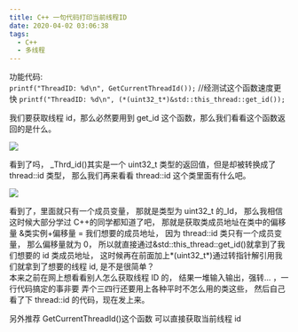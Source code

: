 ```yaml
---
title: C++ 一句代码打印当前线程ID
date: 2020-04-02 03:06:38
tags:
  - C++
  - 多线程
---
```


功能代码:  
`printf("ThreadID: %d\n", GetCurrentThreadId());` //经测试这个函数速度更快
`printf("ThreadID: %d\n", (*(uint32_t*)&std::this_thread::get_id());`

我们要获取线程 id，那么必然要用到 get_id 这个函数，那么我们看看这个函数返回的是什么。

![](https://img-blog.csdnimg.cn/20200402025028894.png)

看到了吗， \_Thrd_id()其实是一个 uint32_t 类型的返回值，但是却被转换成了 thread::id 类型，
那么我们再来看看 thread::id 这个类里面有什么吧。

![](https://img-blog.csdnimg.cn/20200402025412190.png?x-oss-process=image/watermark,type_ZmFuZ3poZW5naGVpdGk,shadow_10,text_aHR0cHM6Ly9ibG9nLmNzZG4ubmV0L3FxXzI4Mzk4MzAx,size_16,color_FFFFFF,t_70)

看到了，里面就只有一个成员变量， 那就是类型为 uint32_t 的\_Id， 那么我相信这时候大部分学过 C++的同学都知道了吧， 那就是获取类成员地址在类中的偏移量 &类实例+偏移量 = 我们想要的成员地址， 因为 thread::id 类只有一个成员变量， 那么偏移量就为 0， 所以就直接通过&std::this_thread::get_id()就拿到了我们想要的 id 类成员地址， 这时候再在前面加上*(uint32_t*)通过转指针解引用我们就拿到了想要的线程 id, 是不是很简单？  
 本来之前在网上想看看别人怎么获取线程 ID 的， 结果一堆输入输出，强转... ，一行代码搞定的事非要
弄个三四行还要用上各种平时不怎么用的类这些， 然后自己看了下 thread::id 的代码，现在发上来。

另外推荐 GetCurrentThreadId()这个函数 可以直接获取当前线程 id
